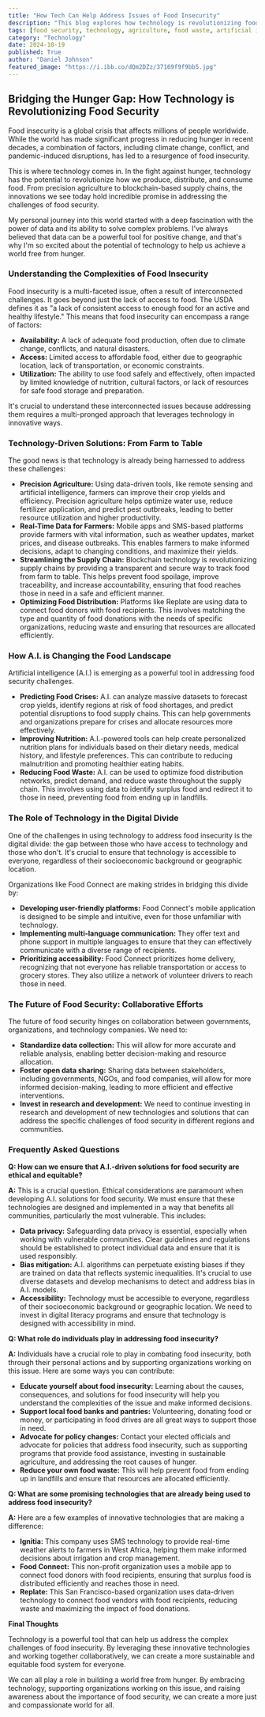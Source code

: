 ```yaml
---
title: "How Tech Can Help Address Issues of Food Insecurity"
description: "This blog explores how technology is revolutionizing food security by addressing challenges in food production, distribution, and consumption. From precision agriculture to A.I.-driven solutions, innovations are paving the way for a more sustainable and equitable food system."
tags: [food security, technology, agriculture, food waste, artificial intelligence, blockchain, supply chain, nutrition, sustainability, global hunger]
category: "Technology"
date: 2024-10-19
published: True
author: "Daniel Johnson"
featured_image: "https://i.ibb.co/dQm2DZz/37169f9f9bb5.jpg"
---
```


## Bridging the Hunger Gap: How Technology is Revolutionizing Food Security 

Food insecurity is a global crisis that affects millions of people worldwide. While the world has made significant progress in reducing hunger in recent decades, a combination of factors, including climate change, conflict, and pandemic-induced disruptions, has led to a resurgence of food insecurity. 

This is where technology comes in. In the fight against hunger, technology has the potential to revolutionize how we produce, distribute, and consume food. From precision agriculture to blockchain-based supply chains, the innovations we see today hold incredible promise in addressing the challenges of food security. 

My personal journey into this world started with a deep fascination with the power of data and its ability to solve complex problems. I've always believed that data can be a powerful tool for positive change, and that's why I'm so excited about the potential of technology to help us achieve a world free from hunger.

### Understanding the Complexities of Food Insecurity 

Food insecurity is a multi-faceted issue, often a result of interconnected challenges. It goes beyond just the lack of access to food.  The USDA defines it as "a lack of consistent access to enough food for an active and healthy lifestyle." This means that food insecurity can encompass a range of factors:

* **Availability:**  A lack of adequate food production, often due to climate change, conflicts, and natural disasters. 
* **Access:**  Limited access to affordable food, either due to geographic location, lack of transportation, or economic constraints. 
* **Utilization:**  The ability to use food safely and effectively, often impacted by limited knowledge of nutrition, cultural factors, or lack of resources for safe food storage and preparation. 

It's crucial to understand these interconnected issues because addressing them requires a multi-pronged approach that leverages technology in innovative ways.

### Technology-Driven Solutions: From Farm to Table 

The good news is that technology is already being harnessed to address these challenges: 

* **Precision Agriculture:**  Using data-driven tools, like remote sensing and artificial intelligence, farmers can improve their crop yields and efficiency. Precision agriculture helps optimize water use, reduce fertilizer application, and predict pest outbreaks, leading to better resource utilization and higher productivity. 
* **Real-Time Data for Farmers:**  Mobile apps and SMS-based platforms provide farmers with vital information, such as weather updates, market prices, and disease outbreaks. This enables farmers to make informed decisions, adapt to changing conditions, and maximize their yields. 
* **Streamlining the Supply Chain:**  Blockchain technology is revolutionizing supply chains by providing a transparent and secure way to track food from farm to table. This helps prevent food spoilage, improve traceability, and increase accountability, ensuring that food reaches those in need in a safe and efficient manner.
* **Optimizing Food Distribution:**  Platforms like Replate are using data to connect food donors with food recipients. This involves matching the type and quantity of food donations with the needs of specific organizations, reducing waste and ensuring that resources are allocated efficiently. 

### How A.I. is Changing the Food Landscape 

Artificial intelligence (A.I.) is emerging as a powerful tool in addressing food security challenges. 

* **Predicting Food Crises:**  A.I. can analyze massive datasets to forecast crop yields, identify regions at risk of food shortages, and predict potential disruptions to food supply chains. This can help governments and organizations prepare for crises and allocate resources more effectively.
* **Improving Nutrition:** A.I.-powered tools can help create personalized nutrition plans for individuals based on their dietary needs, medical history, and lifestyle preferences. This can contribute to reducing malnutrition and promoting healthier eating habits.
* **Reducing Food Waste:** A.I. can be used to optimize food distribution networks, predict demand, and reduce waste throughout the supply chain. This involves using data to identify surplus food and redirect it to those in need, preventing food from ending up in landfills.

### The Role of Technology in the Digital Divide 

One of the challenges in using technology to address food insecurity is the digital divide: the gap between those who have access to technology and those who don't.  It's crucial to ensure that technology is accessible to everyone, regardless of their socioeconomic background or geographic location.  

Organizations like Food Connect are making strides in bridging this divide by:

* **Developing user-friendly platforms:**  Food Connect's mobile application is designed to be simple and intuitive, even for those unfamiliar with technology.
* **Implementing multi-language communication:**  They offer text and phone support in multiple languages to ensure that they can effectively communicate with a diverse range of recipients.
* **Prioritizing accessibility:** Food Connect prioritizes home delivery, recognizing that not everyone has reliable transportation or access to grocery stores.  They also utilize a network of volunteer drivers to reach those in need.

### The Future of Food Security: Collaborative Efforts 

The future of food security hinges on collaboration between governments, organizations, and technology companies.  We need to:

* **Standardize data collection:**  This will allow for more accurate and reliable analysis, enabling better decision-making and resource allocation. 
* **Foster open data sharing:**  Sharing data between stakeholders, including governments, NGOs, and food companies, will allow for more informed decision-making, leading to more efficient and effective interventions. 
* **Invest in research and development:**  We need to continue investing in research and development of new technologies and solutions that can address the specific challenges of food security in different regions and communities.

### Frequently Asked Questions

**Q: How can we ensure that A.I.-driven solutions for food security are ethical and equitable?**

**A:** This is a crucial question. Ethical considerations are paramount when developing A.I. solutions for food security. We must ensure that these technologies are designed and implemented in a way that benefits all communities, particularly the most vulnerable. This includes:

* **Data privacy:**  Safeguarding data privacy is essential, especially when working with vulnerable communities. Clear guidelines and regulations should be established to protect individual data and ensure that it is used responsibly. 
* **Bias mitigation:**  A.I. algorithms can perpetuate existing biases if they are trained on data that reflects systemic inequalities.  It's crucial to use diverse datasets and develop mechanisms to detect and address bias in A.I. models.
* **Accessibility:**  Technology must be accessible to everyone, regardless of their socioeconomic background or geographic location. We need to invest in digital literacy programs and ensure that technology is designed with accessibility in mind. 

**Q: What role do individuals play in addressing food insecurity?**

**A:**  Individuals have a crucial role to play in combating food insecurity, both through their personal actions and by supporting organizations working on this issue.  Here are some ways you can contribute:

* **Educate yourself about food insecurity:**  Learning about the causes, consequences, and solutions for food insecurity will help you understand the complexities of the issue and make informed decisions. 
* **Support local food banks and pantries:**  Volunteering, donating food or money, or participating in food drives are all great ways to support those in need.
* **Advocate for policy changes:**  Contact your elected officials and advocate for policies that address food insecurity, such as supporting programs that provide food assistance, investing in sustainable agriculture, and addressing the root causes of hunger.
* **Reduce your own food waste:**  This will help prevent food from ending up in landfills and ensure that resources are allocated efficiently.

**Q: What are some promising technologies that are already being used to address food insecurity?**

**A:**  Here are a few examples of innovative technologies that are making a difference:

* **Ignitia:**  This company uses SMS technology to provide real-time weather alerts to farmers in West Africa, helping them make informed decisions about irrigation and crop management. 
* **Food Connect:**  This non-profit organization uses a mobile app to connect food donors with food recipients, ensuring that surplus food is distributed efficiently and reaches those in need.
* **Replate:** This San Francisco-based organization uses data-driven technology to connect food vendors with food recipients, reducing waste and maximizing the impact of food donations. 

**Final Thoughts**

Technology is a powerful tool that can help us address the complex challenges of food insecurity. By leveraging these innovative technologies and working together collaboratively, we can create a more sustainable and equitable food system for everyone. 

We can all play a role in building a world free from hunger.  By embracing technology, supporting organizations working on this issue, and raising awareness about the importance of food security, we can create a more just and compassionate world for all. 